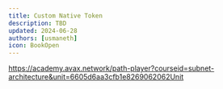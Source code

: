 ```yaml
---
title: Custom Native Token
description: TBD
updated: 2024-06-28
authors: [usmaneth]
icon: BookOpen
---
```


https://academy.avax.network/path-player?courseid=subnet-architecture&unit=6605d6aa3cfb1e8269062062Unit